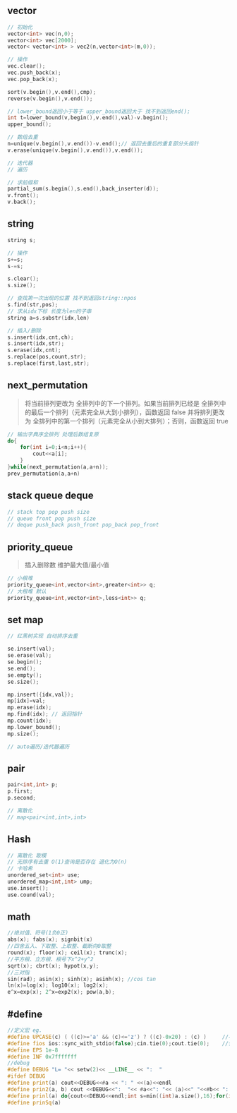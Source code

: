 ## vector
```c++
// 初始化
vector<int> vec(n,0);
vector<int> vec[2000];
vector< vector<int> > vec2(n,vector<int>(m,0));

// 操作
vec.clear();
vec.push_back(x);
vec.pop_back(x);

sort(v.begin(),v.end(),cmp);
reverse(v.begin(),v.end());

// lower_bound返回小于等于 upper_bound返回大于 找不到返回end();
int t=lower_bound(v,begin(),v.end(),val)-v.begin();
upper_bound();

// 数组去重
n=unique(v.begin(),v.end())-v.end();// 返回去重后的重复部分头指针
v.erase(unique(v.begin(),v.end()),v.end());

// 迭代器
// 遍历

// 求前缀和
partial_sum(s.begin(),s.end(),back_inserter(d));
v.front();
v.back();
```

## string
```c++
string s;

// 操作
s+=s;
s-=s;

s.clear();
s.size();

// 查找第一次出现的位置 找不到返回string::npos
s.find(str,pos);
// 求从idx下标 长度为len的子串
string a=s.substr(idx,len)

// 插入/删除
s.insert(idx,cnt,ch);
s.insert(idx,str);
s.erase(idx,cnt);
s.replace(pos,count,str);
s.replace(first,last,str);
```

## next_permutation
> 将当前排列更改为 全排列中的下一个排列。如果当前排列已经是 全排列中的最后一个排列（元素完全从大到小排列），函数返回 false 并将排列更改为 全排列中的第一个排列（元素完全从小到大排列）；否则，函数返回 true
```c++
// 输出字典序全排列 处理后数组复原
do{
    for(int i=0;i<n;i++){
        cout<<a[i];
    }
}while(next_permutation(a,a+n));
prev_permutation(a,a+n)
```

## stack queue deque

```c++
// stack top pop push size
// queue front pop push size
// deque push_back push_front pop_back pop_front
```

## priority_queue

> 插入删除数 维护最大值/最小值
```c++
// 小根堆
priority_queue<int,vector<int>,greater<int>> q;
// 大根堆 默认
priority_queue<int,vector<int>,less<int>> q;
```

## set map

```c++
// 红黑树实现 自动排序去重

se.insert(val);
se.erase(val);
se.begin();
se.end();
se.empty();
se.size();

mp.insert({idx,val});
mp[idx]=val;
mp.erase(idx);
mp.find(idx); // 返回指针
mp.count(idx);
mp.lower_bound();
mp.size();

// auto遍历/迭代器遍历
```

## pair
```c++
pair<int,int> p;
p.first;
p.second;

// 离散化
// map<pair<int,int>,int>
```

## Hash

```c++
// 离散化 取模
// 无排序有去重 O(1)查询是否存在 退化为O(n)
// 卡哈希
unordered_set<int> use;
unordered_map<int,int> ump;
use.insert();
use.cound(val);
```

## math

```C++
//绝对值、符号(1负0正)
abs(x); fabs(x); signbit(x)
//四舍五入、下取整、上取整、截断向0取整
round(x); floor(x); ceil(x); trunc(x);
//平方根、立方根、根号下x^2+y^2
sqrt(x); cbrt(x); hypot(x,y);
//三对指
sin(rad); asin(x); sinh(x); asinh(x); //cos tan
ln(x)=log(x); log10(x); log2(x); 
e^x=exp(x); 2^x=exp2(x); pow(a,b);
```

## #define

```C++
//定义宏 eg.
#define UPCASE(c) ( ((c)>='a' && (c)<='z') ? ((c)-0x20) : (c) )    	//小写转大写
#define fios ios::sync_with_stdio(false);cin.tie(0);cout.tie(0);   	//快读
#define EPS 1e-8
#define INF 0x7fffffff
//debug
#define DEBUG "L= "<< setw(2)<< __LINE__ << ":  "
#ifdef DEBUG
#define print(a) cout<<DEBUG<<#a << ": " <<(a)<<endl
#define prin2(a, b) cout <<DEBUG<<":  "<< #a<<": "<< (a)<<" "<<#b<< ": "<<(b)<<endl
#define prinl(a) do{cout<<DEBUG<<endl;int s=min((int)a.size(),16);for(int i=0;i<s;i++)cout<<setw(4)<<i<<" \n"[i==s-1];int num=0;for(auto i:a){cout<<setw(4)<<i<<"\n "[bool(++num%s)];}cout<<endl;}while(0)
#define prinSq(a)
```

